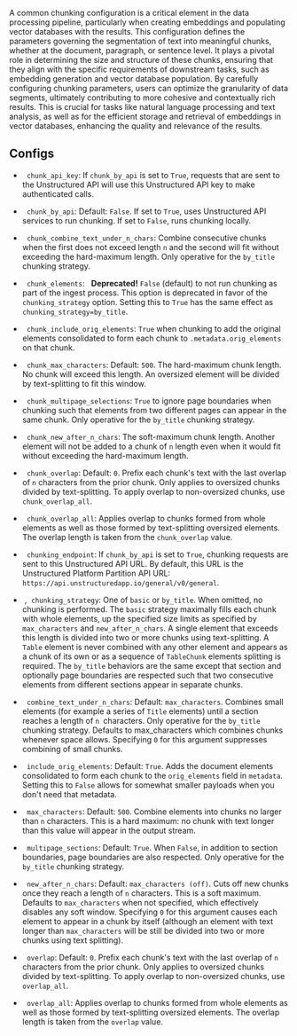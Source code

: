 
A common chunking configuration is a critical element in the data processing pipeline, particularly when creating embeddings and populating vector databases with the results. This configuration defines the parameters governing the segmentation of text into meaningful chunks, whether at the document, paragraph, or sentence level. It plays a pivotal role in determining the size and structure of these chunks, ensuring that they align with the specific requirements of downstream tasks, such as embedding generation and vector database population. By carefully configuring chunking parameters, users can optimize the granularity of data segments, ultimately contributing to more cohesive and contextually rich results. This is crucial for tasks like natural language processing and text analysis, as well as for the efficient storage and retrieval of embeddings in vector databases, enhancing the quality and relevance of the results.

## Configs

*   <Icon icon="v"/><Icon icon="2"/>&nbsp;&nbsp;`chunk_api_key`: If `chunk_by_api` is set to `True`, requests that are sent to the Unstructured API will use this Unstructured API key to make authenticated calls.

*   <Icon icon="v"/><Icon icon="2"/>&nbsp;&nbsp;`chunk_by_api`: Default: `False`. If set to `True`, uses Unstructured API services to run chunking. If set to `False`, runs chunking locally.

*   <Icon icon="v"/><Icon icon="2"/>&nbsp;&nbsp;`chunk_combine_text_under_n_chars`: Combine consecutive chunks when the first does not exceed length `n` and the second will fit without exceeding the hard-maximum length. Only operative for the `by_title` chunking strategy.

*   <Icon icon="v"/><Icon icon="1"/>&nbsp;&nbsp;`chunk_elements`: <Icon icon="ban"/>&nbsp;&nbsp;**Deprecated!** `False` (default) to not run chunking as part of the ingest process. This option is deprecated in favor of the `chunking_strategy` option. Setting this to `True` has the same effect as `chunking_strategy=by_title`.

*   <Icon icon="v"/><Icon icon="2"/>&nbsp;&nbsp;`chunk_include_orig_elements`: `True` when chunking to add the original elements consolidated to form each chunk to `.metadata.orig_elements` on that chunk.

*   <Icon icon="v"/><Icon icon="2"/>&nbsp;&nbsp;`chunk_max_characters`: Default: `500`. The hard-maximum chunk length. No chunk will exceed this length. An oversized element will be divided by text-splitting to fit this window.

*   <Icon icon="v"/><Icon icon="2"/>&nbsp;&nbsp;`chunk_multipage_selections`: `True` to ignore page boundaries when chunking such that elements from two different pages can appear in the same chunk. Only operative for the `by_title` chunking strategy.

*   <Icon icon="v"/><Icon icon="2"/>&nbsp;&nbsp;`chunk_new_after_n_chars`: The soft-maximum chunk length. Another element will not be added to a chunk of `n` length even when it would fit without exceeding the hard-maximum length.

*   <Icon icon="v"/><Icon icon="2"/>&nbsp;&nbsp;`chunk_overlap`: Default: `0`. Prefix each chunk's text with the last overlap of `n` characters from the prior chunk. Only applies to oversized chunks divided by text-splitting. To apply overlap to non-oversized chunks, use `chunk_overlap_all`.

*   <Icon icon="v"/><Icon icon="2"/>&nbsp;&nbsp;`chunk_overlap_all`: Applies overlap to chunks formed from whole elements as well as those formed by text-splitting oversized elements. The overlap length is taken from the `chunk_overlap` value.

*   <Icon icon="v"/><Icon icon="2"/>&nbsp;&nbsp;`chunking_endpoint`: If `chunk_by_api` is set to `True`, chunking requests are sent to this Unstructured API URL. By default, this URL is the Unstructured Platform Partition API URL: `https://api.unstructuredapp.io/general/v0/general`.

*   <Icon icon="v"/><Icon icon="2"/>&nbsp;,<Icon icon="v"/><Icon icon="1"/>&nbsp;&nbsp;`chunking_strategy`: One of `basic` or `by_title`. When omitted, no chunking is performed. The `basic` strategy maximally fills each chunk with whole elements, up the specified size limits as specified by `max_characters` and `new_after_n_chars`. A single element that exceeds this length is divided into two or more chunks using text-splitting. A `Table` element is never combined with any other element and appears as a chunk of its own or as a sequence of `TableChunk` elements splitting is required. The `by_title` behaviors are the same except that section and optionally page boundaries are respected such that two consecutive elements from different sections appear in separate chunks.

*   <Icon icon="v"/><Icon icon="1"/>&nbsp;&nbsp;`combine_text_under_n_chars`: Default: `max_characters`. Combines small elements (for example a series of `Title` elements) until a section reaches a length of `n `characters. Only operative for the `by_title` chunking strategy. Defaults to max\_characters which combines chunks whenever space allows. Specifying `0` for this argument suppresses combining of small chunks.
    
*   <Icon icon="v"/><Icon icon="1"/>&nbsp;&nbsp;`include_orig_elements`: Default: `True`. Adds the document elements consolidated to form each chunk to the `orig_elements` field in `metadata`. Setting this to `False` allows for somewhat smaller payloads when you don't need that metadata.
    
*   <Icon icon="v"/><Icon icon="1"/>&nbsp;&nbsp;`max_characters`: Default: `500`. Combine elements into chunks no larger than `n` characters. This is a hard maximum: no chunk with text longer than this value will appear in the output stream.
    
*   <Icon icon="v"/><Icon icon="1"/>&nbsp;&nbsp;`multipage_sections`: Default: `True`. When `False`, in addition to section boundaries, page boundaries are also respected. Only operative for the `by_title` chunking strategy.
    
*   <Icon icon="v"/><Icon icon="1"/>&nbsp;&nbsp;`new_after_n_chars`: Default: `max_characters (off)`. Cuts off new chunks once they reach a length of `n` characters. This is a soft maximum. Defaults to `max_characters` when not specified, which effectively disables any soft window. Specifying `0` for this argument causes each element to appear in a chunk by itself (although an element with text longer than `max_characters` will be still be divided into two or more chunks using text splitting).

*   <Icon icon="v"/><Icon icon="1"/>&nbsp;&nbsp;`overlap`: Default: `0`. Prefix each chunk's text with the last overlap of `n` characters from the prior chunk. Only applies to oversized chunks divided by text-splitting. To apply overlap to non-oversized chunks, use `overlap_all`.

*   <Icon icon="v"/><Icon icon="1"/>&nbsp;&nbsp;`overlap_all`: Applies overlap to chunks formed from whole elements as well as those formed by text-splitting oversized elements. The overlap length is taken from the `overlap` value.
